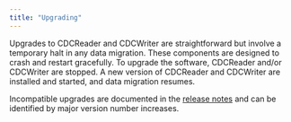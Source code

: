 ```yaml
---
title: "Upgrading"
---
```


Upgrades to CDCReader and CDCWriter are straightforward but involve a temporary halt in any data migration.
These components are designed to crash and restart gracefully. To upgrade the software, CDCReader and/or CDCWriter
are stopped. A new version of CDCReader and CDCWriter are installed and started, and data migration resumes.

Incompatible upgrades are documented in the [release notes](rel_notes) and can be identified
by major version number increases.
